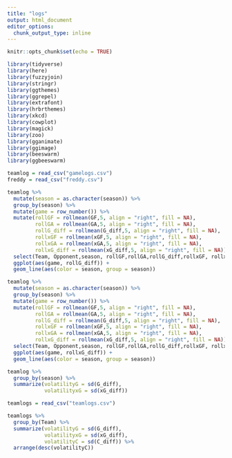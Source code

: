 ---
title: "logs"
output: html_document
editor_options: 
  chunk_output_type: inline
---

```{r setup, include=FALSE}
knitr::opts_chunk$set(echo = TRUE)
```

```{r}
library(tidyverse)
library(here)
library(fuzzyjoin)
library(stringr)
library(ggthemes)
library(ggrepel)
library(extrafont)
library(hrbrthemes)
library(xkcd)
library(cowplot)
library(magick)
library(zoo)
library(gganimate)
library(ggimage)
library(beeswarm)
library(ggbeeswarm)

teamlog = read_csv("gamelogs.csv")
freddy = read_csv("freddy.csv")
```
```{r}
teamlog %>% 
  mutate(season = as.character(season)) %>% 
  group_by(season) %>%
  mutate(game = row_number()) %>% 
  mutate(rollGF = rollmean(GF,5, align = "right", fill = NA),
         rollGA = rollmean(GA,5, align = "right", fill = NA),
         rollG_diff = rollmean(G_diff,5, align = "right", fill = NA),
         rollxGF = rollmean(xGF,5, align = "right", fill = NA),
         rollxGA = rollmean(xGA,5, align = "right", fill = NA),
         rollxG_diff = rollmean(xG_diff,5, align = "right", fill = NA)) %>% 
  select(Team, Opponent,season, rollGF,rollGA,rollG_diff,rollxGF, rollxGA, rollxG_diff,game) %>% 
  ggplot(aes(game, rollG_diff)) +
  geom_line(aes(color = season, group = season))
```
```{r}
teamlog %>% 
  mutate(season = as.character(season)) %>% 
  group_by(season) %>%
  mutate(game = row_number()) %>% 
  mutate(rollGF = rollmean(GF,5, align = "right", fill = NA),
         rollGA = rollmean(GA,5, align = "right", fill = NA),
         rollG_diff = rollmean(G_diff,5, align = "right", fill = NA),
         rollxGF = rollmean(xGF,5, align = "right", fill = NA),
         rollxGA = rollmean(xGA,5, align = "right", fill = NA),
         rollxG_diff = rollmean(xG_diff,5, align = "right", fill = NA)) %>% 
  select(Team, Opponent,season, rollGF,rollGA,rollG_diff,rollxGF, rollxGA, rollxG_diff,game) %>% 
  ggplot(aes(game, rollxG_diff)) +
  geom_line(aes(color = season, group = season))
```

```{r}
teamlog %>% 
  group_by(season) %>% 
  summarize(volatilityG = sd(G_diff),
            volatilityxG = sd(xG_diff))
```
```{r}
teamlogs = read_csv("teamlogs.csv")
```
```{r}
teamlogs %>% 
  group_by(Team) %>% 
  summarize(volatilityG = sd(G_diff),
            volatilityxG = sd(xG_diff),
            volatilityC = sd(C_diff)) %>% 
  arrange(desc(volatilityC))
```

